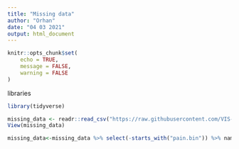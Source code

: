 ```yaml
---
title: "Missing data"
author: "Orhan"
date: "04 03 2021"
output: html_document
---
```


```r
knitr::opts_chunk$set(
	echo = TRUE,
	message = FALSE,
	warning = FALSE
)
```

libraries
```r
library(tidyverse)
```

```r
missing_data <- readr::read_csv("https://raw.githubusercontent.com/VIS-SIG/Wonderful-Wednesdays/master/data/2021/2021-02-10/missing_data.csv")
View(missing_data)
```

```r
missing_data<-missing_data %>% select(-starts_with("pain.bin")) %>% names

```

